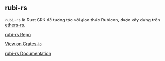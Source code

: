 ## rubi-rs

`rubi-rs` là Rust SDK để tương tác với giao thức Rubicon, được xây dựng trên [ethers-rs](https://github.com/gakonst/ethers-rs).

[rubi-rs Repo](https://github.com/RubiconDeFi/rubi-rs)

[View on Crates-io](https://crates.io/crates/rubi)

[rubi-rs Documentation](https://docs.rs/rubi/1.3.1/rubi/)